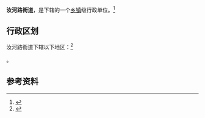 {{中国乡级行政区|41/01/02/008/000}}

'''汝河路街道'''，是{{PRC admin/fullname|41/01/02/008/000|3}}下辖的一个[[乡镇|乡镇]]级行政单位。<ref>{{PRC admin/ref sgc|{{PRC admin/parent|41/01/02/008/000}}}}</ref>

== 行政区划 ==

汝河路街道下辖以下地区：<ref>{{PRC admin/ref sgc|41/01/02/008/000}}</ref>

{{PRC admin/children|41/01/02/008/000}}。

== 参考资料 ==

{{reflist}}

{{行政区划小作品}}
{{PRC admin/navcat|41/01/02/008/000}}